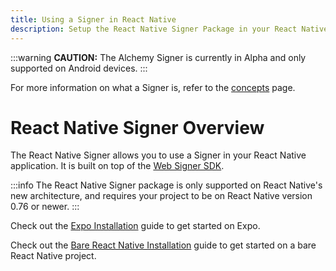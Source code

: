 ```yaml
---
title: Using a Signer in React Native
description: Setup the React Native Signer Package in your React Native Project
---
```


:::warning
**CAUTION:** The Alchemy Signer is currently in Alpha and only supported on Android devices.
:::

For more information on what a Signer is, refer to the [concepts](/concepts/smart-account-signer) page.

# React Native Signer Overview

The React Native Signer allows you to use a Signer in your React Native application. It is built on top of the [Web Signer SDK](/signer/what-is-a-signer).

:::info
The React Native Signer package is only supported on React Native's new architecture, and requires your project to be on React Native version 0.76 or newer.
:::

Check out the [Expo Installation](/react-native/getting-started/getting-started-expo#install-the-react-native-signer-package) guide to get started on Expo.

Check out the [Bare React Native Installation](/react-native/getting-started/getting-started-rn-bare#install-the-react-native-signer-package) guide to get started on a bare React Native project.
